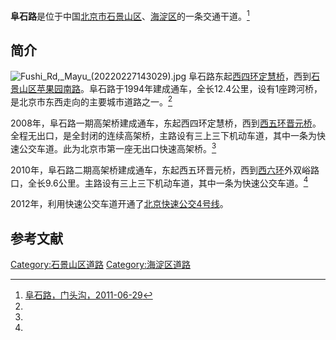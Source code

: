 {{Coord|39.92345|116.21724|type:landmark_region:CN-11_source:GoogleMaps|display=title}}
{{Infobox China Road
|路牌类型 = Beijing
|道路方向 = WE
|中文道路名称 = 阜石路
|道路名称拼音 = FUSHI LU
|图片 = Fushi Rd from CTVT (20211016172747).jpg
|图片说明 = 阜石路田村段（2021年10月拍摄自[[中央广播电视塔|中央广播电视塔]]）
|道路属性 = 快速路
|道路总长度 = 
|车速限制 = 80
|行车线数量 = 
|所在地区 = [[北京市|北京市]][[石景山区|石景山区]]、[[海淀区|海淀区]]
|起点 = [[定慧桥|定慧桥]]
|终点 = [[双峪桥|双峪桥]]
|路段主要建筑 = [[北京龙徽酿酒|北京龙徽酿酒]]<br>[[首钢篮球中心|首钢篮球中心]]<br />[[京西大悦城|京西大悦城]]<br />[[苹果园交通枢纽|苹果园交通枢纽]]<br />[[喜隆多新国际购物中心|喜隆多新国际购物中心]]
}}

'''阜石路'''是位于中国[[北京市|北京市]][[石景山区|石景山区]]、[[海淀区|海淀区]]的一条交通干道。<ref name=fushilu>[http://www.bjmtg.gov.cn/info/img_txt.jsp?id=168 阜石路，门头沟，2011-06-29]{{dead link|date=2018年5月 |bot=InternetArchiveBot |fix-attempted=yes }}</ref>

==简介==
[[File:Fushi_Rd,_Mayu_(20220227143029).jpg|thumb]]
阜石路东起[[北京四环路|西四环]][[定慧桥|定慧桥]]，西到[[石景山区|石景山区]][[苹果园南路|苹果园南路]]。阜石路于1994年建成通车，全长12.4公里，设有1座跨河桥，是北京市东西走向的主要城市道路之一。<ref name=fushilu/>

2008年，阜石路一期高架桥建成通车，东起西四环定慧桥，西到[[北京五环路|西五环]][[晋元桥|晋元桥]]。全程无出口，是全封闭的连续高架桥，主路设有三上三下机动车道，其中一条为快速公交车道。此为北京市第一座无出口快速高架桥。<ref name=fushilu/>

2010年，阜石路二期高架桥建成通车，东起西五环晋元桥，西到[[北京六环路|西六环]]外双峪路口，全长9.6公里。主路设有三上三下机动车道，其中一条为快速公交车道。<ref name=fushilu/>

2012年，利用快速公交车道开通了[[北京快速公交4号线|北京快速公交4号线]]。

==参考文献==
{{reflist}}

{{北京公路网}}
[[Category:石景山区道路|Category:石景山区道路]]
[[Category:海淀区道路|Category:海淀区道路]]